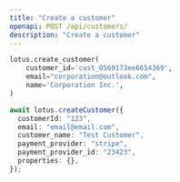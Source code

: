```yaml
---
title: "Create a customer"
openapi: POST /api/customers/
description: "Create a customer"
---
```


<CodeGroup>

```py Python
lotus.create_customer(
    customer_id='cust_0569173ee6654369',
    email="corporation@outlook.com",
    name='Corporation Inc.',
)
```

```ts Typescript
await lotus.createCustomer({
  customerId: "123",
  email: "email@email.com",
  customer_name: "Test Customer",
  payment_provider: "stripe",
  payment_provider_id: "23423",
  properties: {},
});
```

</CodeGroup>
